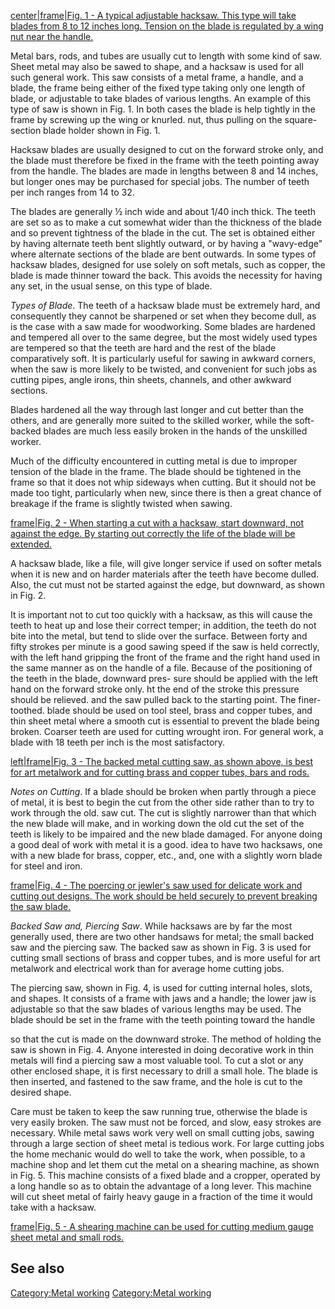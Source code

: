 [[image:Cutfig1.gif|center|frame|Fig. 1 - A typical adjustable hacksaw. This type will take blades from 8 to 12 inches long. Tension on the blade is regulated by a wing nut near the handle.]]

Metal bars, rods, and tubes are usually cut to length with some kind of saw. Sheet metal may also be sawed to shape, and a hacksaw is used for all such general work. This saw consists of a metal frame, a handle, and a blade, the frame being either of the fixed type taking only one length of blade, or adjustable to take blades of various lengths. An example of this type of saw is shown in Fig. 1. In both cases the blade is help tightly in the frame by screwing up the wing or knurled. nut, thus pulling on the square-section blade holder shown in Fig. 1. 

Hacksaw blades are usually designed to cut on the forward stroke only, and the blade must therefore be fixed in the frame with the teeth pointing away from the handle. The blades are made in lengths between 8 and 14 inches, but longer ones may be purchased for special jobs. The number of teeth per inch ranges from 14 to 32. 

The blades are generally ½ inch wide and about 1/40 inch thick. The teeth are set so as to make a cut somewhat wider than the thickness of the blade and so prevent tightness of the blade in the cut. The set is obtained either by having alternate teeth bent slightly outward, or by having a "wavy-edge" where alternate sections of the blade are bent outwards. In some types of hacksaw blades, designed for use solely on soft metals, such as copper, the blade is made thinner toward the back. This avoids the necessity for having any set, in the usual sense, on this type of blade. 

''Types of Blade''. The teeth of a hacksaw blade must be extremely hard, and consequently they cannot be sharpened or set when they become dull, as is the case with a saw made for woodworking. Some blades are hardened and tempered all over to the same degree, but the most widely used types are tempered so that the teeth are hard and the rest of the blade comparatively soft. It is particularly useful for sawing in awkward corners, when the saw is more likely to be twisted, and convenient for such jobs as cutting pipes, angle irons, thin sheets, channels, and other awkward sections. 

Blades hardened all the way through last longer and cut better than the others, and are generally more suited to the skilled worker, while the soft-backed blades are much less easily broken in the hands of the unskilled worker. 

Much of the difficulty encountered in cutting metal is due to improper tension of the blade in the frame. The blade should be tightened in the frame so that it does not whip sideways when cutting. But it should not be made too tight, particularly when new, since there is then a great chance of breakage if the frame is slightly twisted when sawing. 

[[image:Cutfig2.gif|frame|Fig. 2 - When starting a cut with a hacksaw, start downward, not against the edge. By starting out correctly the life of the blade will be extended.]]

A hacksaw blade, like a file, will give longer service if used on softer metals when it is new and on harder materials after the teeth have become dulled. Also, the cut must not be started against the edge, but downward, as shown in Fig. 2. 

It is important not to cut too quickly with a hacksaw, as this will cause the teeth to heat up and lose their correct temper; in addition, the teeth do not bite into the metal, but tend to slide over the surface. Between forty and fifty strokes per minute is a good sawing speed if the saw is held correctly, with the left hand gripping the front of the frame and the right hand used in the same manner as on the handle of a file. Because of the positioning of the teeth in the blade, downward pres- sure should be applied with the left hand on the forward stroke only. ht the end of the stroke this pressure should be relieved. and the saw pulled back to the starting point. The finer-toothed. blade should be used on tool steel, brass and copper tubes, and thin sheet metal where a smooth cut is essential to prevent the blade being broken. Coarser teeth are used for cutting wrought iron. For general work, a blade with 18 teeth per inch is the most satisfactory. 

[[image:Cutfig3.gif|left|frame|Fig. 3 - The backed metal cutting saw, as shown above, is best for art metalwork and for cutting brass and copper tubes, bars and rods.]]

''Notes on Cutting''. If a blade should be broken when partly through a piece of metal, it is best to begin the cut from the other side rather than to try to work through the old. saw cut. The cut is slightly narrower than that which the new blade will make, and in working down the old cut the set of the teeth is likely to be impaired and the new blade damaged. For anyone doing a good deal of work with metal it is a good. idea to have two hacksaws, one with a new blade for brass, copper, etc., and, one with a slightly worn blade for steel and iron.

[[image:Cutfig4.gif|frame|Fig. 4 - The poercing or jewler's saw  used for delicate work and cutting out designs. The work should be held securely to prevent breaking the saw blade.]]

''Backed Saw and, Piercing Saw''. While hacksaws are by far the most generally used, there are two other handsaws for metal; the small backed saw and the piercing saw. The backed saw as shown in Fig. 3 is used for cutting small sections of brass and copper tubes, and is more useful for art metalwork and electrical work than for average home cutting jobs.

The piercing saw, shown in Fig. 4, is used for cutting internal holes, slots, and shapes. It consists of a frame with jaws and a handle; the lower jaw is adjustable so that the saw blades of various lengths may be used. The blade should be set in the frame with the teeth pointing toward the handle 

so that the cut is made on the downward stroke. The method of holding the saw is shown in Fig. 4. Anyone interested in doing decorative work in thin metals will find a piercing saw a most valuable tool. To cut a slot or any other enclosed shape, it is first necessary to drill a small hole. The blade is then inserted, and fastened to the saw frame, and the hole is cut to the desired shape. 



Care must be taken to keep the saw running true, otherwise the blade is very easily broken. The saw must not be forced, and slow, easy strokes are necessary. While metal saws work very well on small cutting jobs, sawing through a large section of sheet metal is tedious work. For large cutting jobs the home mechanic would do well to take the work, when possible, to a machine shop and let them cut the metal on a shearing machine, as shown in Fig. 5. This machine consists of a fixed blade and a cropper, operated by a long handle so as to obtain the advantage of a long lever. This machine will cut sheet metal of fairly heavy gauge in a fraction of the time it would take with a hacksaw. 

[[image:Cutfig5.gif|frame|Fig. 5 - A shearing machine can be used for cutting medium gauge sheet metal and small rods.]]

[[Category:Metal working]]

==See also==

[[Category:Metal working]]